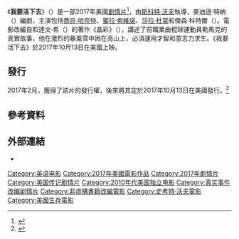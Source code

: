 {{noteTA
|G1=Show
|G2=Movie
|G3=PP
|T=zh-tw:我要活下去 (電影);zh-cn:雪山奇迹;
|1=zh-tw:我要活下去;zh-cn:雪山奇迹;
}}
{{Infobox film
| name           = 我要活下去
| original_name  = {{lang|en|''6 Below: Miracle on the Mountain''}}
| image          = 6 Below Poster.jpg
| alt            =
| caption        = 電影海報
| director       = [[斯科特·沃夫|斯科特·沃夫]]
| producer       = {{plainlist|
* 斯科特·沃夫
* 布拉德利·皮爾茲（{{lang|en|Bradley Pilz}}）
* [[喬許·哈奈特|喬許·哈奈特]]
* 西門·斯沃特（{{lang|en|Simon Swart}}）
* {{le|塔克·圖利|Tucker Tooley}}
}}
| writer         = 麥迪遜·特納（{{lang|en|Madison Turner}}）
| based_on       = {{based on|晶彩|{{le|艾瑞克·勒馬克|Eric LeMarque}}<br>達文·希（{{lang|en|Davin Seay}}）}}
| starring       = {{plainlist|
* 喬許·哈奈特
* [[蜜拉·索維諾|蜜拉·索維諾]]
* [[莎拉·杜蒙|莎拉·杜蒙]]
* 傑森·科特爾（{{lang|en|Jason Cottle}}）
}}
| music          = {{le|奈森·福斯|Nathan Furst}}
| cinematography = 邁克爾·斯維塔克（{{lang|en|Michael Svitak}}）
| editing        = 瓦希·納德曼斯基（{{lang|en|Vashi Nedomansky}}）
| studio         = {{plainlist|
* {{lang|en|Tooley Productions}}
* {{lang|en|Rockpile Studios}}
* {{le|聲納娛樂|Sonar Entertainment}}
}}
| distributor    = {{plainlist|
* {{le|動量影業|Momentum Pictures}}（美國）
* [[采昌國際|采昌國際]]（臺灣）
}}
| released       = {{Film date|2017|10|13|美國|2018|1|5|臺灣}}
| runtime        = 98分鐘
| country        = 美國
| language       = 英語
| budget         =
| gross          = 64萬美元<ref name="NUM">{{cite web |url=https://www.the-numbers.com/movie/6-Below-Miracle-on-the-Mountain#tab=summary |title=6 Below: Miracle on the Mountain (2017) |website=The Numbers |access-date=March 11, 2018 |archive-date=2020-07-24 |archive-url=https://web.archive.org/web/20200724195916/https://www.the-numbers.com/movie/6-Below-Miracle-on-the-Mountain#tab=summary |dead-url=no }}</ref>
| cn_name        = 雪山奇迹
| hk_name        = 
| tw_name        = 我要活下去
}}
《'''我要活下去'''》（{{lang-en|''6 Below: Miracle on the Mountain''}}）是一部2017年美國{{le|生存片|Survival film|生存}}[[劇情片|劇情片]]<ref>{{cite web |url=https://www.allmovie.com/movie/6-below-miracle-on-the-mountain-v692074 |title=6 Below: Miracle on the Mountain (2017) |publisher=[[AllMovie|AllMovie]] |access-date=2017-09-19 |archive-date=2020-07-24 |archive-url=https://web.archive.org/web/20200724195441/https://www.allmovie.com/movie/6-below-miracle-on-the-mountain-v692074 |dead-url=no }}</ref>，由[[斯科特·沃夫|斯科特·沃夫]]執導，麥迪遜·特納（{{lang|en|Madison Turner}}）編劇，主演包括[[喬許·哈奈特|喬許·哈奈特]]、[[蜜拉·索維諾|蜜拉·索維諾]]、[[莎拉·杜蒙|莎拉·杜蒙]]和傑森·科特爾（{{lang|en|Jason Cottle}}）。電影改編自{{le|艾瑞克·勒馬克|Eric LeMarque}}和達文·希（{{lang|en|Davin Seay}}）的著作《晶彩》（{{lang|en|''Crystal Clear''}}），講述了前職業曲棍球運動員勒馬克的真實故事，他在激烈的暴風雪中困在高山上，必須運用才智和意志力求生。《我要活下去》於2017年10月13日在美國上映。

== 發行 ==
2017年2月，{{le|動量影業|Momentum Pictures}}獲得了該片的發行權，後來將其定於2017年10月13日在美國發行。<ref>{{cite web|url=https://deadline.com/2017/02/momentum-acquires-u-s-rights-to-6-below-tucker-tooley-josh-hartnett-berlin-1201911262/|title=Momentum Acquires U.S. Rights To '6 Below' Starring Josh Hartnett – Berlin|website=Deadline Hollywood|date=2017-09-19|access-date=2017-09-20|archive-date=2020-11-30|archive-url=https://web.archive.org/web/20201130084106/https://deadline.com/2017/02/momentum-acquires-u-s-rights-to-6-below-tucker-tooley-josh-hartnett-berlin-1201911262/|dead-url=no}}</ref>

== 參考資料 ==
{{Reflist|30em}}

== 外部連結 ==
* {{IMDb title|tt5503688}}

{{Scott Waugh}}

{{DEFAULTSORT:6 Below: Miracle on the Mountain}}
[[Category:英语电影|Category:英语电影]]
[[Category:2017年美國電影作品|Category:2017年美國電影作品]]
[[Category:2017年劇情片|Category:2017年劇情片]]
[[Category:美国传记剧情片|Category:美国传记剧情片]]
[[Category:2010年代美国独立电影|Category:2010年代美国独立电影]]
[[Category:真实事件改编剧情片|Category:真实事件改编剧情片]]
[[Category:非虛構書籍改編電影|Category:非虛構書籍改編電影]]
[[Category:史考特·沃夫電影|Category:史考特·沃夫電影]]
[[Category:美國生存電影|Category:美國生存電影]]